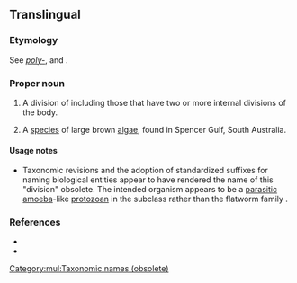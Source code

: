 ==Translingual==

===Etymology===
{{etyl|NL.|mul}} See ''[[poly-]]'', and {{taxlink|Cystidea|order|noshow=1|obs=1}}.

===Proper noun===
{{taxoninfl}}

# {{lb|mul|obsolete|zoology}} A division of ''{{taxlink|Gregarinia|order|noshow=1}}'' including those that have two or more internal divisions of the body.
# {{lb|mul|obsolete|zoology}} A [[species]] of large brown [[algae]], {{taxlink|Cystophora polycystidea|species|noshow=1}} found in Spencer Gulf, South Australia.

====Usage notes====
* Taxonomic revisions and the adoption of standardized suffixes for naming biological entities appear to have rendered the name of this "division" obsolete. The intended organism appears to be a [[parasitic]] [[amoeba]]-like [[protozoan]] in the subclass ''{{taxlink|Telosporea|subclass|noshow=1}}'' rather than the flatworm family ''{{taxlink|Polycystidae|family|noshow=1}}''.

===References===
* {{R:Webster 1913}}
* {{R:Century 1911|Cystidea}}

[[Category:mul:Taxonomic names (obsolete)]]